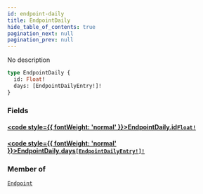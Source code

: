 ```yaml
---
id: endpoint-daily
title: EndpointDaily
hide_table_of_contents: true
pagination_next: null
pagination_prev: null
---
```








No description

```graphql
type EndpointDaily {
  id: Float!
  days: [EndpointDailyEntry!]!
}
```


### Fields

#### [<code style={{ fontWeight: 'normal' }}>EndpointDaily.<b>id</b></code>](#)<Bullet />[`Float!`](/graphql/graphql/scalars/float) <Badge class="secondary" text="non-null"/> <Badge class="secondary" text="scalar"/>
> 
> 

#### [<code style={{ fontWeight: 'normal' }}>EndpointDaily.<b>days</b></code>](#)<Bullet />[`[EndpointDailyEntry!]!`](/graphql/graphql/objects/endpoint-daily-entry) <Badge class="secondary" text="non-null"/> <Badge class="secondary" text="object"/>
> 
> 



### Member of

[`Endpoint`](/graphql/graphql/objects/endpoint)  <Badge class="secondary" text="object"/>



